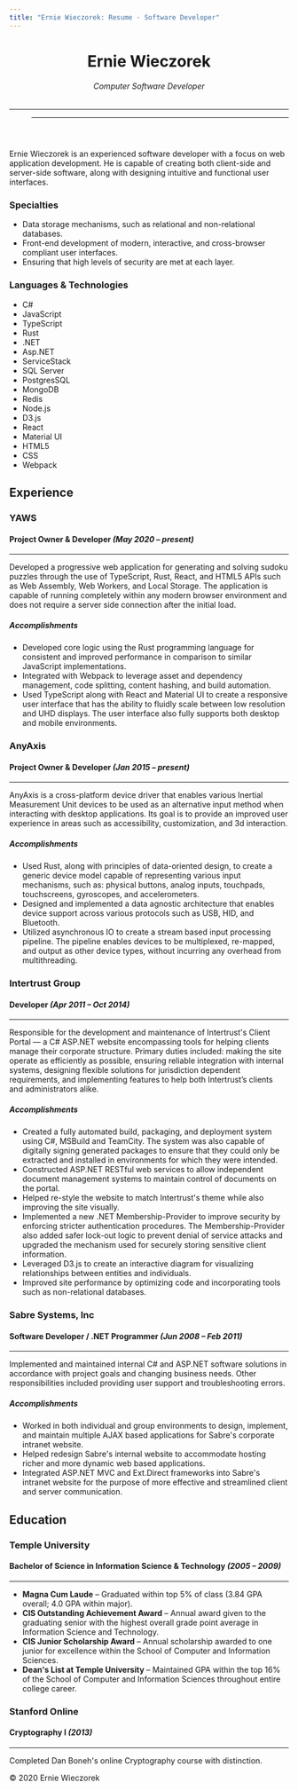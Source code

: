 ```yaml
---
title: "Ernie Wieczorek: Resume · Software Developer"
---
```



<header>

# Ernie Wieczorek
###### Computer Software Developer

------------------------------------------------------------------------------------------------------------------------

<Menu />

------------------------------------------------------------------------------------------------------------------------

</header>
<main>

<article id="overview">

<Summary id="summary" component="div">

Ernie Wieczorek is an experienced software developer with a focus on web application development. He is capable of
creating both client-side and server-side software, along with designing intuitive and functional user interfaces.

</Summary>

<div id="specialties">

### Specialties
-   Data storage mechanisms, such as relational and non-relational databases.
-   Front-end development of modern, interactive, and cross-browser compliant user interfaces.
-   Ensuring that high levels of security are met at each layer.

</div>
<div id="tech-tags">

### Languages & Technologies
-   C#
-   JavaScript
-   TypeScript
-   Rust
-   .NET
-   Asp.NET
-   ServiceStack
-   SQL Server
-   PostgresSQL
-   MongoDB
-   Redis
-   Node.js
-   D3.js
-   React
-   Material UI
-   HTML5
-   CSS
-   Webpack

</div>
</article>


<section id="experience">

## Experience

<article>

### YAWS
#### Project Owner & Developer *(May 2020 – present)*
------------------------------------------------------------------------------------------------------------------------
Developed a progressive web application for generating and solving sudoku puzzles through the use of TypeScript, Rust,
React, and HTML5 APIs such as Web Assembly, Web Workers, and Local Storage. The application is capable of running
completely within any modern browser environment and does not require a server side connection after the initial load. 

##### Accomplishments

-   Developed core logic using the Rust programming language for consistent and improved performance in comparison to
    similar JavaScript implementations. 
-   Integrated with Webpack to leverage asset and dependency management, code splitting, content hashing, and build
    automation.
-   Used TypeScript along with React and Material UI to create a responsive user interface that has the ability to
    fluidly scale between low resolution and UHD displays. The user interface also fully supports both desktop and
    mobile environments.

</article>
<article>

### AnyAxis
#### Project Owner & Developer *(Jan 2015 – present)*
------------------------------------------------------------------------------------------------------------------------
AnyAxis is a cross-platform device driver that enables various Inertial Measurement Unit devices to be used as an
alternative input method when interacting with desktop applications. Its goal is to provide an improved user experience
in areas such as accessibility, customization, and 3d interaction.

##### Accomplishments

-   Used Rust, along with principles of data-oriented design, to create a generic device model capable of representing
    various input mechanisms, such as: physical buttons, analog inputs, touchpads, touchscreens, gyroscopes, and
    accelerometers.
-   Designed and implemented a data agnostic architecture that enables device support across various protocols such as
    USB, HID, and Bluetooth.
-   Utilized asynchronous IO to create a stream based input processing pipeline. The pipeline enables devices to be
    multiplexed, re-mapped, and output as other device types, without incurring any overhead from multithreading.

</article>
<article>

### Intertrust Group
#### Developer *(Apr 2011 – Oct 2014)*
------------------------------------------------------------------------------------------------------------------------
Responsible for the development and maintenance of Intertrust's Client Portal — a C# ASP.NET website encompassing tools
for helping clients manage their corporate structure. Primary duties included: making the site operate as efficiently as
possible, ensuring reliable integration with internal systems, designing flexible solutions for jurisdiction dependent
requirements, and implementing features to help both Intertrust’s clients and administrators alike. 

##### Accomplishments

-   Created a fully automated build, packaging, and deployment system using C#, MSBuild and TeamCity. The system was
    also capable of digitally signing generated packages to ensure that they could only be extracted and installed in
    environments for which they were intended.
-   Constructed ASP.NET RESTful web services to allow independent document management systems to maintain control of
    documents on the portal.
-   Helped re-style the website to match Intertrust's theme while also improving the site visually.
-   Implemented a new .NET Membership-Provider to improve security by enforcing stricter authentication procedures. The
    Membership-Provider also added safer lock-out logic to prevent denial of service attacks and upgraded the mechanism
    used for securely storing sensitive client information.
-   Leveraged D3.js to create an interactive diagram for visualizing relationships between entities and individuals.
-   Improved site performance by optimizing code and incorporating tools such as non-relational databases.

</article>
<article>

### Sabre Systems, Inc
#### Software Developer / .NET Programmer *(Jun 2008 – Feb 2011)*
------------------------------------------------------------------------------------------------------------------------
Implemented and maintained internal C# and ASP.NET software solutions in accordance with project goals and changing
business needs. Other responsibilities included providing user support and troubleshooting errors. 

##### Accomplishments

-   Worked in both individual and group environments to design, implement, and maintain multiple AJAX based applications
    for Sabre's corporate intranet website.
-   Helped redesign Sabre's internal website to accommodate hosting richer and more dynamic web based applications.
-   Integrated ASP.NET MVC and Ext.Direct frameworks into Sabre's intranet website for the purpose of more effective and
    streamlined client and server communication.

</article>
</section>


<section id="education">

## Education

<article>

### Temple University
#### Bachelor of Science in Information Science & Technology *(2005 – 2009)*
------------------------------------------------------------------------------------------------------------------------
-   **Magna Cum Laude** – Graduated within top 5% of class (3.84 GPA overall; 4.0 GPA within major).
-   **CIS Outstanding Achievement Award** – Annual award given to the graduating senior with the highest overall grade
    point average in Information Science and Technology. 
-   **CIS Junior Scholarship Award** – Annual scholarship awarded to one junior for excellence within the School of
    Computer and Information Sciences. 
-   **Dean's List at Temple University** – Maintained GPA within the top 16% of the School of Computer and Information
    Sciences throughout entire college career. 

</article>
<article>

### Stanford Online
#### Cryptography I *(2013)*
------------------------------------------------------------------------------------------------------------------------
Completed Dan Boneh's online Cryptography course with distinction.

</article>
</section>

</main>
<footer>

&#169; 2020 Ernie Wieczorek

</footer>